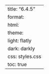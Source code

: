 ---
title: "6.4.5"
format:
    html:
        theme:
            light: flatly
            dark: darkly
        css: styles.css
        toc: true
---
